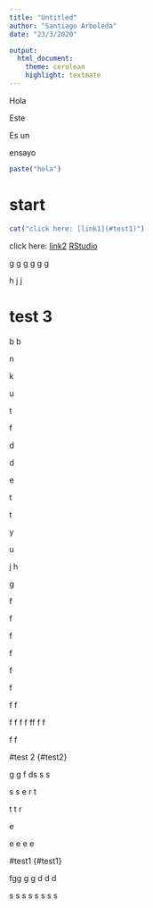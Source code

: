 ```yaml
---
title: "Untitled"
author: "Santiago Arboleda"
date: "23/3/2020"

output: 
  html_document:
    theme: cerulean
    highlight: textmate
---
```




Hola



Este 


Es un 

 
 
 
ensayo



```r
paste("hola")
```

# start

```r
cat("click here: [link1](#test1)")
```

click here: [link2](#test2)
[RStudio](#test2)

g
g
g
g
g
g

h
j
j
\pagebreak

# test 3 {#test3}

b
b


n

k

u

t

f

d

d



e

t

t

y

u

j
h

g

f

f

f

f

f

f

f
f

f
f
f
f
ff
f
f

f
f






\pagebreak

#test 2 {#test2}




g
g
f
ds
s
s


s
s
e
r
t

t
t
r

e



e
e
e
e





\pagebreak

#test1 {#test1}

fgg
g
g
d
d
d

s
s
s
s
s
s
s
s
